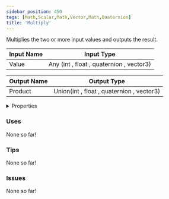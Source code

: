 ```yaml
---
sidebar_position: 450
tags: [Math,Scalar,Math,Vector,Math,Quaternion]
title: 'Multiply'
---
```


Multiplies the two or more input values and outputs the result.






<EsbSvg />

| Input Name | Input Type |
|-----------|-----------|
| Value | Any (int , float , quaternion , vector3) |

| Output Name | Output Type |
|-----------|-----------|
| Product | Union(int , float , quaternion , vector3) |


<details>
  <summary>Properties</summary>
  <div>
    <div>
    <table>
      <thead>
        <tr>
          <th>Is beta required?</th>
          <th>❌</th>
        </tr>
        <tr>
          <th>Is this chip a trolling risk?</th>
          <th>❌</th>
        </tr>
        <tr>
          <th>Is this chip a role assignment risk?</th>
          <th>❌</th>
        </tr>
        <tr>
          <th>Chip UUID</th>
          <th>4738d696-d05a-42ee-a182-7641c429ae06</th>
        </tr>
      </thead>
    </table>
    </div>
  </div>
</details>

### Uses

None so far!

### Tips

None so far!

### Issues

None so far!